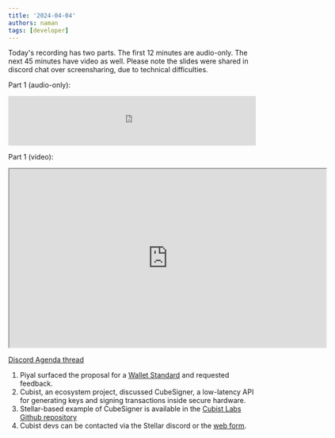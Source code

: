 ```yaml
---
title: '2024-04-04'
authors: naman
tags: [developer]
---
```


Today's recording has two parts. The first 12 minutes are audio-only. The next 45 minutes have video as well. 
Please note the slides were shared in discord chat over screensharing, due to technical difficulties.

Part 1 (audio-only):
<iframe
   frameborder="0"
   width="500"
   height="100"
   src="https://drive.google.com/file/d/14ddYFIMDgsX70hTCv8C1tKaAGmJiprw7/preview">
</iframe>

Part 1 (video):
<iframe
  src="https://drive.google.com/file/d/1p4LrgGLfRdVww-7d21w3BGyPrLfiIDmF/preview"
  width="640"
  height="360"
  allow="autoplay"
></iframe>

[Discord Agenda thread](https://discord.com/channels/897514728459468821/1224408179363024918)

1. Piyal surfaced the proposal for a [Wallet Standard](https://github.com/stellar/stellar-protocol/discussions/1467) and requested feedback.  
2. Cubist, an ecosystem project, discussed CubeSigner, a low-latency API for generating keys and signing transactions inside secure hardware.
3. Stellar-based example of CubeSigner is available in the [Cubist Labs Github repository](https://github.com/cubist-labs/CubeSigner-TypeScript-SDK/tree/main/examples/stellar)
4. Cubist devs can be contacted via the Stellar discord or the [web form](https://cubist.dev/contact-form-cubesigner-hardware-backed-key-management).
